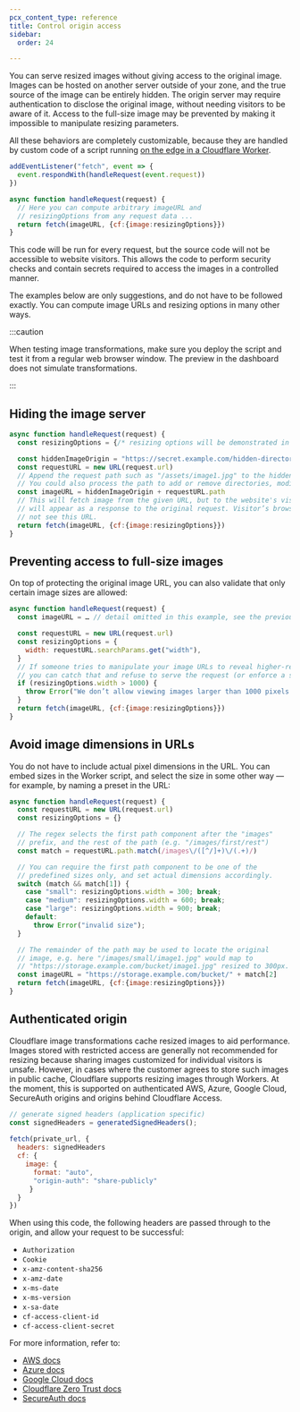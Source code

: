 ```yaml
---
pcx_content_type: reference
title: Control origin access
sidebar:
  order: 24

---
```


You can serve resized images without giving access to the original image. Images can be hosted on another server outside of your zone, and the true source of the image can be entirely hidden. The origin server may require authentication to disclose the original image, without needing visitors to be aware of it. Access to the full-size image may be prevented by making it impossible to manipulate resizing parameters.

All these behaviors are completely customizable, because they are handled by custom code of a script running [on the edge in a Cloudflare Worker](/images/transform-images/transform-via-workers/).

```js
addEventListener("fetch", event => {
  event.respondWith(handleRequest(event.request))
})

async function handleRequest(request) {
  // Here you can compute arbitrary imageURL and
  // resizingOptions from any request data ...
  return fetch(imageURL, {cf:{image:resizingOptions}})
}
```

This code will be run for every request, but the source code will not be accessible to website visitors. This allows the code to perform security checks and contain secrets required to access the images in a controlled manner.

The examples below are only suggestions, and do not have to be followed exactly. You can compute image URLs and resizing options in many other ways.

:::caution


When testing image transformations, make sure you deploy the script and test it from a regular web browser window. The preview in the dashboard does not simulate transformations.


:::

## Hiding the image server

```js
async function handleRequest(request) {
  const resizingOptions = {/* resizing options will be demonstrated in the next example */}

  const hiddenImageOrigin = "https://secret.example.com/hidden-directory"
  const requestURL = new URL(request.url)
  // Append the request path such as "/assets/image1.jpg" to the hiddenImageOrigin.
  // You could also process the path to add or remove directories, modify filenames, etc.
  const imageURL = hiddenImageOrigin + requestURL.path
  // This will fetch image from the given URL, but to the website's visitors this
  // will appear as a response to the original request. Visitor’s browser will
  // not see this URL.
  return fetch(imageURL, {cf:{image:resizingOptions}})
}
```

## Preventing access to full-size images

On top of protecting the original image URL, you can also validate that only certain image sizes are allowed:

```js
async function handleRequest(request) {
  const imageURL = … // detail omitted in this example, see the previous example

  const requestURL = new URL(request.url)
  const resizingOptions = {
    width: requestURL.searchParams.get("width"),
  }
  // If someone tries to manipulate your image URLs to reveal higher-resolution images,
  // you can catch that and refuse to serve the request (or enforce a smaller size, etc.)
  if (resizingOptions.width > 1000) {
    throw Error("We don’t allow viewing images larger than 1000 pixels wide")
  }
  return fetch(imageURL, {cf:{image:resizingOptions}})
}
```

## Avoid image dimensions in URLs

You do not have to include actual pixel dimensions in the URL. You can embed sizes in the Worker script, and select the size in some other way — for example, by naming a preset in the URL:

```js
async function handleRequest(request) {
  const requestURL = new URL(request.url)
  const resizingOptions = {}

  // The regex selects the first path component after the "images"
  // prefix, and the rest of the path (e.g. "/images/first/rest")
  const match = requestURL.path.match(/images\/([^/]+)\/(.+)/)

  // You can require the first path component to be one of the
  // predefined sizes only, and set actual dimensions accordingly.
  switch (match && match[1]) {
    case "small": resizingOptions.width = 300; break;
    case "medium": resizingOptions.width = 600; break;
    case "large": resizingOptions.width = 900; break;
    default:
      throw Error("invalid size");
  }

  // The remainder of the path may be used to locate the original
  // image, e.g. here "/images/small/image1.jpg" would map to
  // "https://storage.example.com/bucket/image1.jpg" resized to 300px.
  const imageURL = "https://storage.example.com/bucket/" + match[2]
  return fetch(imageURL, {cf:{image:resizingOptions}})
}
```

## Authenticated origin

Cloudflare image transformations cache resized images to aid performance. Images stored with restricted access are generally not recommended for resizing because sharing images customized for individual visitors is unsafe. However, in cases where the customer agrees to store such images in public cache, Cloudflare supports resizing images through Workers. At the moment, this is supported on authenticated AWS, Azure, Google Cloud, SecureAuth origins and origins behind Cloudflare Access.

```js null {9}
// generate signed headers (application specific)
const signedHeaders = generatedSignedHeaders();
 
fetch(private_url, {
  headers: signedHeaders
  cf: {
    image: {
      format: "auto",
      "origin-auth": "share-publicly"
     }
  }
})
```

When using this code, the following headers are passed through to the origin, and allow your request to be successful:

* `Authorization`
* `Cookie`
* `x-amz-content-sha256`
* `x-amz-date`
* `x-ms-date`
* `x-ms-version`
* `x-sa-date`
* `cf-access-client-id`
* `cf-access-client-secret`

For more information, refer to:

* [AWS docs](https://docs.aws.amazon.com/AmazonS3/latest/API/sig-v4-authenticating-requests.html)
* [Azure docs](https://docs.microsoft.com/en-us/rest/api/storageservices/List-Containers2#request-headers)
* [Google Cloud docs](https://cloud.google.com/storage/docs/aws-simple-migration)
* [Cloudflare Zero Trust docs](/cloudflare-one/identity/service-tokens/)
* [SecureAuth docs](https://docs.secureauth.com/2104/en/authentication-api-guide.html)
